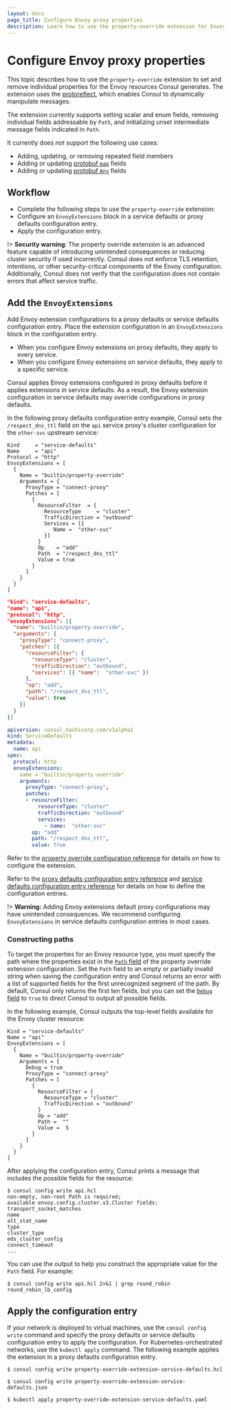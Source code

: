 ```yaml
---
layout: docs
page_title: Configure Envoy proxy properties
description: Learn how to use the property-override extension for Envoy proxies to set and remove individual properties for the Envoy resources Consul generates.
---
```


# Configure Envoy proxy properties

This topic describes how to use the `property-override` extension to set and remove individual properties for the Envoy resources Consul generates. The extension uses the [protoreflect](https://pkg.go.dev/google.golang.org/protobuf/reflect/protoreflect), which enables Consul to dynamically manipulate messages.

The extension currently supports setting scalar and enum fields, removing individual fields addressable by `Path`, and initializing unset intermediate message fields indicated in `Path`.

It currently does _not_ support the following use cases:
- Adding, updating, or removing repeated field members
- Adding or updating [protobuf `map`](https://protobuf.dev/programming-guides/proto3/#maps) fields
- Adding or updating [protobuf `Any`](https://protobuf.dev/programming-guides/proto3/#any) fields

## Workflow

- Complete the following steps to use the `property-override` extension:
- Configure an `EnvoyExtensions` block in a service defaults or proxy defaults configuration entry. 
- Apply the configuration entry.

!> **Security warning**: The property override extension is an advanced feature capable of introducing unintended consequences or reducing cluster security if used incorrectly. Consul does not enforce TLS retention, intentions, or other security-critical components of the Envoy configuration. Additionally, Consul does not verify that the configuration does not contain errors that affect service traffic.

## Add the `EnvoyExtensions`

Add Envoy extension configurations to a proxy defaults or service defaults configuration entry. Place the extension configuration in an `EnvoyExtensions` block in the configuration entry.

- When you configure Envoy extensions on proxy defaults, they apply to every service.
- When you configure Envoy extensions on service defaults, they apply to a specific service.

Consul applies Envoy extensions configured in proxy defaults before it applies extensions in service defaults. As a result, the Envoy extension configuration in service defaults may override configurations in proxy defaults.

In the following proxy defaults configuration entry example, Consul sets the `/respect_dns_ttl` field on the `api` service proxy's cluster configuration for the `other-svc` upstream service:

<Tabs>
<Tab heading="HCL" group="hcl">
<CodeBlockConfig filename="property-override-extension-service-defaults.hcl">

```hcl
Kind     = "service-defaults"
Name     = "api"
Protocol = "http"
EnvoyExtensions = [ 
  {
    Name = "builtin/property-override"
    Arguments = {
      ProxyType = "connect-proxy"
      Patches = [
        {
          ResourceFilter  = {
            ResourceType     = "cluster"
            TrafficDirection = "outbound"
            Services = [{
               Name =  "other-svc"
            }]
          }
          Op    = "add"
          Path  = "/respect_dns_ttl"
          Value = true
        }
      ]
    }
  }
]
```
</CodeBlockConfig>
</Tab>

<Tab heading="JSON" group="json">
<CodeBlockConfig filename="property-override-extension-service-defaults.json">

```json
"kind": "service-defaults",
"name": "api",
"protocol": "http",
"envoyExtensions": [{
  "name": "builtin/property-override",
  "arguments": {
    "proxyType": "connect-proxy",
    "patches": [{
      "resourceFilter": {
        "resourceType": "cluster", 
        "trafficDirection": "outbound",
        "services": [{ "name":  "other-svc" }]
      },
      "op": "add",
      "path": "/respect_dns_ttl",
      "value": true
    }]
  }
}]
```
</CodeBlockConfig>
</Tab>
<Tab heading="Kubernetes" group="kubernetes">
<CodeBlockConfig filename="property-override-extension-service-defaults.yaml">

```yaml
apiversion: consul.hashicorp.com/v1alpha1
kind: ServiceDefaults
metadata:
  name: api
spec:
  protocol: http
  envoyExtensions:
    name = "builtin/property-override"
    arguments: 
      proxyType: "connect-proxy",
      patches: 
      - resourceFilter: 
          resourceType: "cluster" 
          trafficDirection: "outbound"
          services: 
            - name:  "other-svc"
        op: "add"
        path: "/respect_dns_ttl",
        value: true
```

</CodeBlockConfig>
</Tab>
</Tabs>


Refer to the [property override configuration reference](/consul/docs/connect/proxies/envoy-extensions/configuration/property-override) for details on how to configure the extension. 

Refer to the [proxy defaults configuration entry reference](/consul/docs/connect/config-entries/proxy-defaults) and [service defaults configuration entry reference](/consul/docs/connect/config-entries/service-defaults) for details on how to define the configuration entries. 

!> **Warning:** Adding Envoy extensions default proxy configurations may have unintended consequences. We recommend configuring `EnvoyExtensions` in service defaults configuration entries in most cases.

### Constructing paths

To target the properties for an Envoy resource type, you must specify the path where the properties exist in the [`Path` field](/consul/docs/connect/proxies/envoy-extensions/configuration/property-override#patches-path) of the property override extension configuration. Set the `Path` field to an empty or partially invalid string when saving the configuration entry and Consul returns an error with a list of supported fields for the first unrecognized segment of the path. By default, Consul only returns the first ten fields, but you can set the [`Debug` field](/consul/docs/connect/proxies/envoy-extensions/configuration/property-override#debug) to `true`  to direct Consul to output all possible fields. 

In the following example, Consul outputs the top-level fields available for the Envoy cluster resource:

```hcl
Kind = "service-defaults"
Name = "api"
EnvoyExtensions = [
  {
    Name = "builtin/property-override"
    Arguments = {
      Debug = true
      ProxyType = "connect-proxy"
      Patches = [
        {
          ResourceFilter = {
            ResourceType = "cluster"
            TrafficDirection = "outbound"
          }
          Op = "add"
          Path =  ""
          Value =  5
        }
      ]
    }
  }
]
```

After applying the configuration entry, Consul prints a message that includes the possible fields for the resource:

```shell-session
$ consul config write api.hcl
non-empty, non-root Path is required;
available envoy.config.cluster.v3.Cluster fields:
transport_socket_matches
name
alt_stat_name
type
cluster_type
eds_cluster_config
connect_timeout
...
```

You can use the output to help you construct the appropriate value for the `Path` field. For example:

```shell-session
$ consul config write api.hcl 2>&1 | grep round_robin
round_robin_lb_config
```




## Apply the configuration entry

If your network is deployed to virtual machines, use the `consul config write` command and specify the proxy defaults or service defaults configuration entry to apply the configuration. For Kubernetes-orchestrated networks, use the `kubectl apply` command. The following example applies the extension in a proxy defaults configuration entry.

<Tabs>
<Tab heading="HCL" group="hcl">

```shell-session
$ consul config write property-override-extension-service-defaults.hcl
```

</Tab>
<Tab heading="JSON" group="json">

```shell-session
$ consul config write property-override-extension-service-defaults.json

```

</Tab>
<Tab heading="Kubernetes" group="kubernetes">

```shell-session
$ kubectl apply property-override-extension-service-defaults.yaml
```

</Tab>
</Tabs>
